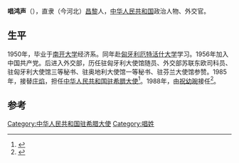 {{Infobox_officeholder
| name = 唱鸿声
| image name = 
| width = 150px
| now = [[中国驻希腊大使列表|中华人民共和国驻希腊大使]]
| period =
| Sex = 男 
| party = {{CPC}}
| Native place =[[河北省|河北省]][[昌黎|昌黎]]
| date of birth = 1926年
| date of death = 
| place of birth =[[河北省|河北省]][[昌黎|昌黎]]
| place of death =
| educate =
| past = 
}}
'''唱鸿声'''（{{bd|1926年||？}}），直隶（今河北）[[昌黎|昌黎]]人，[[中华人民共和国|中华人民共和国]]政治人物、外交官。

== 生平 ==
1950年，毕业于[[南开大学|南开大学]]经济系。同年赴[[匈牙利|匈牙利]][[厄特活什大学|厄特活什大学]]学习。1956年加入中国共产党。后进入外交部，历任驻匈牙利大使馆随员、外交部苏联东欧司科员、驻匈牙利大使馆三等秘书、驻奥地利大使馆一等秘书、驻芬兰大使馆参赞。1985年，接替[[庄焰|庄焰]]，担任[[中国驻希腊大使列表|中华人民共和国驻希腊大使]]<ref>{{cite web|author=中华人民共和国外交部|title=中国驻希腊历任大使|url=http://www.mfa.gov.cn/chn/pds/ziliao/wjrw/2167/2172/t9263.htm|publisher=中华人民共和国外交部|accessdate=2012-03-07}}</ref>。1988年，由[[祝幼琬|祝幼琬]]接任<ref>{{cite book|author1=《当代中国外交》编辑委员会|title=当代中国外交|date=2009|publisher=北京：当代中国出版社；香港祖国出版社|location=Beijing Shi|isbn=7-80170-845-8|pages=428|edition=Di 1 ban.|accessdate=2015-08-22}}</ref>。

== 参考 ==
{{reflist}}
{{start box}}
{{s-dip}}
{{succession box|[[庄焰|庄焰]]|[[祝幼琬|祝幼琬]]|[[中国驻希腊大使列表|中华人民共和国驻希腊大使]]|1985年8月-1988年5月}}
{{end box}}
{{中国政治人物小作品}}

{{DEFAULTSORT:C}}
[[Category:中华人民共和国驻希腊大使|Category:中华人民共和国驻希腊大使]]
[[Category:唱姓|Category:唱姓]]